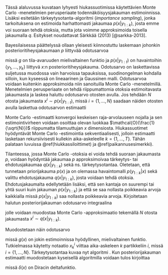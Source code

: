 \section{Monte Carlo -menetelmistä}

Tässä alaluvussa kuvataan lyhyesti hiukassuotimissa käytettävien Monte Carlo -menetelmien perusperiaate todennäköisyysjakauman estimoinnissa. Lisäksi esitetään tärkeytysotanta-algoritmi (*importance sampling*), jonka tarkoituksena on estimoida harhattomasti jakaumaa $p(x|y_{1:k})$, josta emme voi suoraan tehdä otoksia, mutta jota voimme approksimoida toisella jakaumalla $q$. Esitykset noudattavat Särkkää (2013) [@sarkka-2013].

\subsection{Monte Carlo -approksimaatio}

Bayesilaisessa päättelyssä ollaan yleisesti kiinnostuttu laskemaan johonkin posterioritiheysjakaumaan $p$ liittyvää odotusarvoa

\begin{align}
\mathbb{E}[g(x)|y_{1:k}]=\int g(x)p(x|y_{1:k})dx,
\end{align}

\noindent missä $g$ on tila-avaruuden mielivaltainen funktio ja $p(x|y_{1:t})$ on havaintoihin $\{y_1,\ldots,y_k\}$ liittyvä $x$:n posterioritiheysjakauma. Odotusarvo on laskettavissa suljetussa muodossa vain harvoissa tapauksissa, suodinongelman kohdalla silloin, kun kyseessä on lineaarinen ja Gaussinen malli. Odotusarvoa voidaan kuitenkin approksimoida niin sanoituilla Monte Carlo -menetelmillä. Menetelmien perusperiaate on tehdä riippumattomia otoksia estimoitavasta jakaumasta ja laskea haluttu odotusarvo otosten avulla. Jos tehdään $N$ otosta jakaumasta $x^i\sim p(x|y_{1:t})$, missä $i=\{1,\ldots,N\}$ saadaan näiden otosten avulla laskettua odotusarvon estimaatti

\begin{align}
\mathbb{E}[g(x)|y_{1:k}]\simeq\frac{1}{N}\sum_{i=1}^N g(x^i).
\end{align}

Monte Carlo -estimaatti konvergoi keskeisen raja-arvolauseen nojalla ja sen estimointivirheen voidaan osoittaa olevan luokkaa $\mathcal{O}(\frac{1}{\sqrt{N}})$ riippumatta tilamuuttujan $x$ dimensiosta. Hiukassuotimet hyödyntävät Monte Carlo -estimointia sekventiaalisesti, jolloin estimaatti lasketaan rekursiivisesti kullekin aika-askeleelle $k=\{1,\ldots, T\}$. Tähän palataan luvuissa \@ref(hiukkassiloittimet) ja \@ref(paikannusesimerkki).

\subsection{Tärkeytysotanta}

Tilanteessa, jossa Monte Carlo -otoksia ei voida tehdä suoraan jakaumasta $p$, voidaan hyödyntää jakaumaa $p$ approksimoivaa tärkeytys- tai ehdotusjakaumaa $q(x|y_{1:k})$ sekä ns. tärkeytysotantaa. Oletetaan, että tunnetaan priorijakauma $p(x)$ ja on olemassa havaintomalli $p(y_{1:k}|x)$ sekä valittu ehdotusjakauma $q(x|y_{1:k})$, josta voidaan tehdä otoksia. Ehdotusjakaumalta edellytetään lisäksi, että sen kantaja on suurempi tai yhtä suuri kuin jakauman $p(x|y_{1:k})$ ja että se saa nollasta poikkeavia arvoja kaikkialla missä $p(x|y_{1:k})$ saa nollasta poikkeavia arvoja. Kirjoitetaan halutun posteriorijakauman odotusarvo integraalina 

\begin{align}
\int g(x)p(x|y_{1:k})dx=\int g(x)\frac{p(x|y_{1:k})}{q(x|y_{1:k})}q(x|y_{1:k})dx,
\end{align}

\noindent jolle voidaan muodostaa Monte Carlo -approksimaatio tekemällä $N$ otosta jakaumasta $x^i \sim q(x|y_{1:k})$.  

Muodostetaan näin odotusarvo

\begin{align}
\mathbb{E}[g(x)|y_{1:k}]\simeq\frac{1}{N}\sum_{i=1}^N\frac{p(x^i|y_{1:k})}{q(x^i|y_{1:k})}g(x^i)=\sum_{i=1}^Nw^ig(x^i),
\end{align}

\noindent missä $g(x)$ on jokin estimoinnissa hyödyllinen, mielivaltainen funktio. Tutkielmassa käytetty notaatio $x_k^i$ viittaa aika-askeleen $k$ partikkeliin $i$, missä $i=\{1,\ldots,N\}$. Tärkeytysotantaa kuvaa nyt algoritmi \ref{tarkeytysotanta-algo}. Kun posteriorijakauman estimaatti muodostetaan kyseisellä algoritmilla voidaan tulos kirjoittaa

\begin{align}
\hat{p}(x|y_{1:k})=\sum_{i=1}^{N}w^i \delta(x-x^i),
\end{align}

\noindent missä $\delta(x)$ on Diracin deltafunktio.

\begin{algorithm}[H]
\label{tarkeytysotanta-algo}
\DontPrintSemicolon
\Begin{
  \For{$i=1,2,\ldots,N$}{
    \Begin{Otetaan $N$ otosta ehdotusjakaumasta $x^i \sim q(x|y_{1:k}).$}
    \Begin{Lasketaan normalisoimattomat painot $w_*^i= p(y_{1:k}|x^i)p(x^i)/q(x^i|y_{1:k}).$ \newline ja normalisoidut painot $w^i=w_*^i/\sum_{j=1}^Nw_*^j$.}
    \Begin{Estimoidaan $p$ laskemalla tiheydelle approksimaatio $\mathbb{E}[g(x)|y_{1:k}]\simeq\sum_{i=1}^Nw^ig(x^i)$.}
    } 
  }  
\caption{Tärkeytysotanta}
\end{algorithm}
